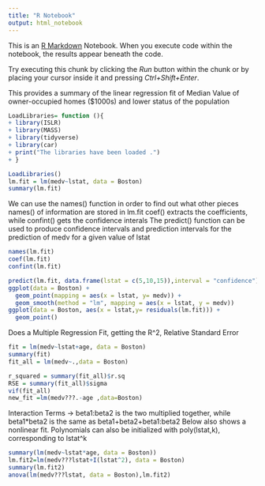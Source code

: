 ```yaml
---
title: "R Notebook"
output: html_notebook
---
```


This is an [R Markdown](http://rmarkdown.rstudio.com) Notebook. When you execute code within the notebook, the results appear beneath the code. 

Try executing this chunk by clicking the *Run* button within the chunk or by placing your cursor inside it and pressing *Ctrl+Shift+Enter*. 

This provides a summary of the linear regression fit of Median Value of owner-occupied homes ($1000s) and lower status of the population
```r
LoadLibraries= function (){
+ library(ISLR)
+ library(MASS)
+ library(tidyverse)
+ library(car)
+ print("The libraries have been loaded .")
+ }

LoadLibraries()
lm.fit = lm(medv~lstat, data = Boston)
summary(lm.fit)
```

We can use the names() function in order to find out what other pieces names() of information are stored in lm.fit
coef() extracts the coefficients, while confint() gets the confidence interals
The predict() function can be used to produce confidence intervals and prediction intervals for the prediction of medv for a given value of lstat
```r
names(lm.fit)
coef(lm.fit)
confint(lm.fit)

predict(lm.fit, data.frame(lstat = c(5,10,15)),interval = "confidence")
ggplot(data = Boston) +
  geom_point(mapping = aes(x = lstat, y= medv)) +
  geom_smooth(method = "lm", mapping = aes(x = lstat, y = medv))
ggplot(data = Boston, aes(x = lstat,y= residuals(lm.fit))) +
  geom_point()
```

Does a Multiple Regression Fit, getting the R^2, Relative Standard Error

```r
fit = lm(medv~lstat+age, data = Boston)
summary(fit)
fit_all = lm(medv~.,data = Boston)

r_squared = summary(fit_all)$r.sq
RSE = summary(fit_all)$sigma
vif(fit_all)
new_fit =lm(medv???.-age ,data=Boston)
```

Interaction Terms -> beta1:beta2 is the two multiplied together, while beta1*beta2 is the same as beta1+beta2+beta1:beta2
Below also shows a nonlinear fit. Polynomials can also be initialized with poly(lstat,k), corresponding to lstat^k
```r
summary(lm(medv~lstat*age, data = Boston))
lm.fit2=lm(medv???lstat+I(lstat^2), data = Boston)
summary(lm.fit2)
anova(lm(medv???lstat, data = Boston),lm.fit2)
```

